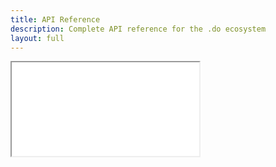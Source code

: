 ```yaml
---
title: API Reference
description: Complete API reference for the .do ecosystem
layout: full
---
```


<div style={{ height: "calc(100vh - 64px)", width: "100%" }}>
  <iframe 
    src="/api/docs" 
    style={{ 
      border: "none", 
      width: "100%", 
      height: "100%", 
      overflow: "hidden" 
    }} 
    title="API Reference" 
    allow="accelerometer; autoplay; clipboard-write; encrypted-media; gyroscope; picture-in-picture" 
    allowFullScreen
  />
</div>
